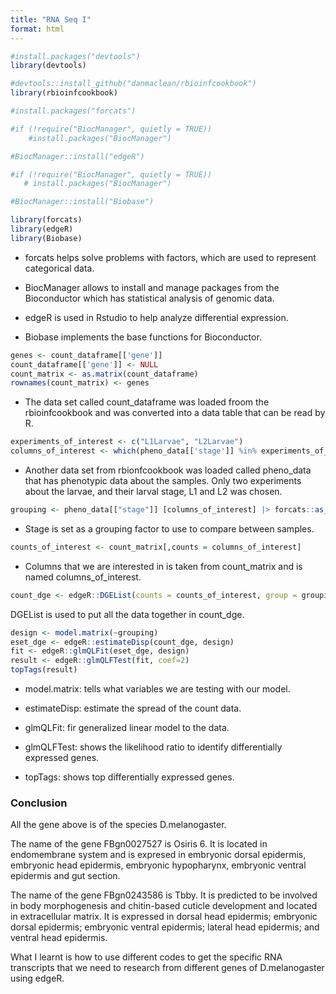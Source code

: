 ```yaml
---
title: "RNA Seq I"
format: html
---
```


```r
#install.packages("devtools")
library(devtools)

#devtools::install_github("danmaclean/rbioinfcookbook")
library(rbioinfcookbook)
```

```r
#install.packages("forcats")

#if (!require("BiocManager", quietly = TRUE))
    #install.packages("BiocManager")

#BiocManager::install("edgeR")

#if (!require("BiocManager", quietly = TRUE))
   # install.packages("BiocManager")

#BiocManager::install("Biobase")

library(forcats)
library(edgeR)
library(Biobase)
```

-   forcats helps solve problems with factors, which are used to represent categorical data.

-   BiocManager allows to install and manage packages from the Bioconductor which has statistical analysis of genomic data.

-   edgeR is used in Rstudio to help analyze differential expression.

-   Biobase implements the base functions for Bioconductor.

```r
genes <- count_dataframe[['gene']]
count_dataframe[['gene']] <- NULL
count_matrix <- as.matrix(count_dataframe)
rownames(count_matrix) <- genes
```

-   The data set called count_dataframe was loaded froom the rbioinfcookbook and was converted into a data table that can be read by R.

```r
experiments_of_interest <- c("L1Larvae", "L2Larvae")
columns_of_interest <- which(pheno_data[['stage']] %in% experiments_of_interest)
```

-   Another data set from rbionfcookbook was loaded called pheno_data that has phenotypic data about the samples. Only two experiments about the larvae, and their larval stage, L1 and L2 was chosen.

```r
grouping <- pheno_data[["stage"]] [columns_of_interest] |> forcats::as_factor()
```

-   Stage is set as a grouping factor to use to compare between samples.

```r
counts_of_interest <- count_matrix[,counts = columns_of_interest]
```

-   Columns that we are interested in is taken from count_matrix and is named columns_of_interest.

```r
count_dge <- edgeR::DGEList(counts = counts_of_interest, group = grouping)
```

DGEList is used to put all the data together in count_dge.

```r
design <- model.matrix(~grouping)
eset_dge <- edgeR::estimateDisp(count_dge, design)
fit <- edgeR::glmQLFit(eset_dge, design)
result <- edgeR::glmQLFTest(fit, coef=2)
topTags(result)
```

-   model.matrix: tells what variables we are testing with our model.

-   estimateDisp: estimate the spread of the count data.

-   glmQLFit: fir generalized linear model to the data.

-   glmQLFTest: shows the likelihood ratio to identify differentially expressed genes.

-   topTags: shows top differentially expressed genes.

### Conclusion

All the gene above is of the species D.melanogaster.

The name of the gene FBgn0027527 is Osiris 6. It is located in endomembrane system and is expresed in embryonic dorsal epidermis, embryonic head epidermis, embryonic hypopharynx, embryonic ventral epidermis and gut section.

The name of the gene FBgn0243586 is Tbby. It is predicted to be involved in body morphogenesis and chitin-based cuticle development and located in extracellular matrix. It is expressed in dorsal head epidermis; embryonic dorsal epidermis; embryonic ventral epidermis; lateral head epidermis; and ventral head epidermis.

What I learnt is how to use different codes to get the specific RNA transcripts that we need to research from different genes of D.melanogaster using edgeR.
